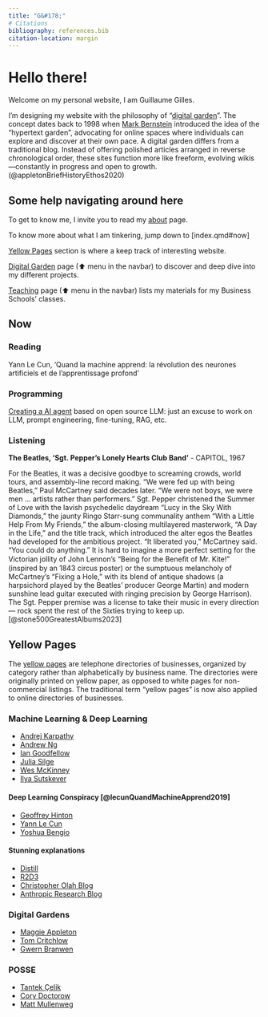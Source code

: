 ```yaml
---
title: "G&#178;"
# Citations
bibliography: references.bib
citation-location: margin
---
```


# Hello there!

Welcome on my personal website, I am Guillaume Gilles.

I’m designing my website with the philosophy of "[digital garden](https://maggieappleton.com/garden-history)".
The concept dates back to 1998 when [Mark Bernstein](https://www.markbernstein.org/) introduced the idea of the "hypertext garden", advocating for online spaces where individuals can explore and discover at their own pace.
A digital garden differs from a traditional blog. Instead of offering polished articles arranged in reverse chronological order, these sites function more like freeform, evolving wikis—constantly in progress and open to growth. (@appletonBriefHistoryEthos2020)

## Some help navigating around here

::: {.callout-tip}
To get to know me, I invite you to read my [about](about.qmd) page.
:::

::: {.callout-tip}
To know more about what I am tinkering, jump down to [index.qmd#now]
:::

::: {.callout-tip}
[Yellow Pages](index.qmd#digital-gardens) section is where a keep track of interesting website.
:::

::: {.callout-tip}
[Digital Garden](digital-garden.qmd) page (⬆ menu in the navbar) to discover and deep dive into my different projects.
:::

::: {.callout-tip}
[Teaching](teaching.qmd) page (⬆ menu in the navbar) lists my materials for my Business Schools' classes.
:::

## Now

### Reading

Yann Le Cun, ‘Quand la machine apprend: la révolution des neurones artificiels et de l'apprentissage profond’

### Programming

[Creating a AI agent](https://guillaumegilles.github.io/kaggle-llm-20-questions/) based on open source LLM: just an excuse to work on LLM, prompt engineering, fine-tuning, RAG, etc.

### Listening

**The Beatles, ‘Sgt. Pepper’s Lonely Hearts Club Band’** - CAPITOL, 1967

For the Beatles, it was a decisive goodbye to screaming crowds, world tours, and assembly-line record making.
“We were fed up with being Beatles,” Paul McCartney said decades later.
“We were not boys, we were men … artists rather than performers.”
Sgt. Pepper christened the Summer of Love with the lavish psychedelic daydream “Lucy in the Sky With Diamonds,” the jaunty Ringo Starr-sung communality anthem “With a Little Help From My Friends,” the album-closing multilayered masterwork, “A Day in the Life,” and the title track, which introduced the alter egos the Beatles had developed for the ambitious project.
“It liberated you,” McCartney said. “You could do anything.”
It is hard to imagine a more perfect setting for the Victorian jollity of John Lennon’s “Being for the Beneﬁt of Mr. Kite!” (inspired by an 1843 circus poster) or the sumptuous melancholy of McCartney’s “Fixing a Hole,” with its blend of antique shadows (a harpsichord played by the Beatles’ producer George Martin) and modern sunshine lead guitar executed with ringing precision by George Harrison).
The Sgt. Pepper premise was a license to take their music in every direction — rock spent the rest of the Sixties trying to keep up. [@stone500GreatestAlbums2023]

## Yellow Pages

::: {.callout-note}
The [yellow pages](https://en.wikipedia.org/wiki/Yellow_pages) are telephone directories of businesses, organized by category rather than alphabetically by business name.
The directories were originally printed on yellow paper, as opposed to white pages for non-commercial listings.
The traditional term "yellow pages" is now also applied to online directories of businesses.
:::

### Machine Learning & Deep Learning

- [Andrej Karpathy](https://karpathy.ai/)
- [Andrew Ng](https://www.andrewng.org/)
- [Ian Goodfellow](https://www.iangoodfellow.com/)
- [Julia Silge](https://juliasilge.com/)
- [Wes McKinney](https://wesmckinney.com/)
- [Ilya Sutskever](https://www.cs.toronto.edu/~ilya/)

#### Deep Learning Conspiracy [@lecunQuandMachineApprend2019]

- [Geoffrey Hinton](https://www.cs.toronto.edu/~hinton/)
- [Yann Le Cun](https://yann.lecun.com/)
- [Yoshua Bengio](https://yoshuabengio.org/)

#### Stunning explanations

- [Distill](https://distill.pub/)
- [R2D3](http://www.r2d3.us/)
- [Christopher Olah Blog](https://colah.github.io/)
- [Anthropic Research Blog](https://www.anthropic.com/research)

### Digital Gardens

- [Maggie Appleton](https://maggieappleton.com/)
- [Tom Critchlow](https://tomcritchlow.com/)
- [Gwern Branwen](https://gwern.net/index)

### POSSE

- [Tantek Çelik](http://tantek.com/)
- [Cory Doctorow](https://craphound.com/)
- [Matt Mullenweg](https://ma.tt/)

